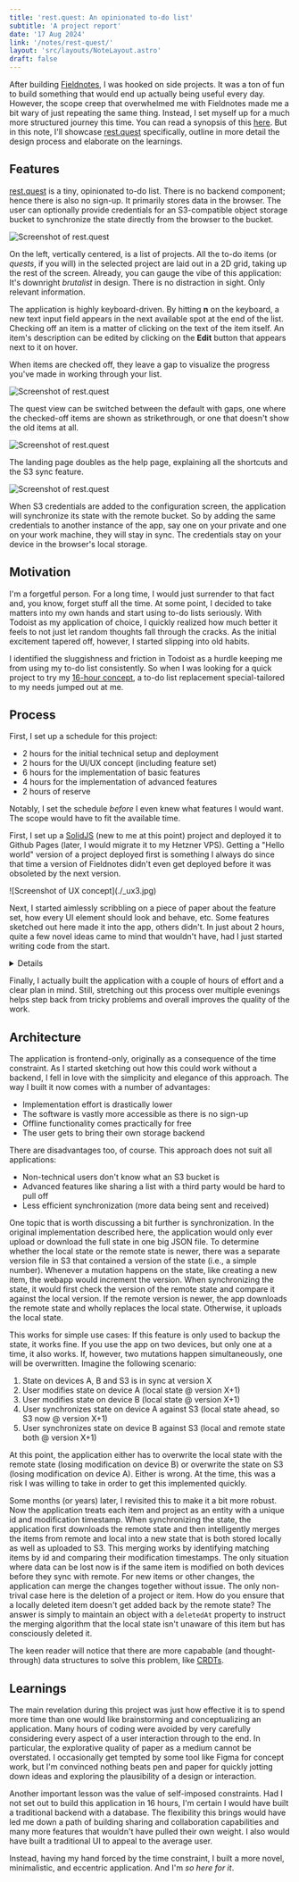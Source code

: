 ```yaml
---
title: 'rest.quest: An opinionated to-do list'
subtitle: 'A project report'
date: '17 Aug 2024'
link: '/notes/rest-quest/'
layout: 'src/layouts/NoteLayout.astro'
draft: false
---
```



After building [Fieldnotes](/notes/fieldnotes), I was hooked on side projects. It
was a ton of fun to build something that would end up actually being useful every day.
However, the scope creep that overwhelmed me with Fieldnotes made me a bit wary of just
repeating the same thing. Instead, I set myself up for a much more structured journey this
time. You can read a synopsis of this [here](/notes/16-hour-projects). But in this
note, I'll showcase [rest.quest](https://rest.quest) specifically, outline in more detail the design
process and elaborate on the learnings.

## Features

[rest.quest](https://rest.quest) is a tiny, opinionated to-do list. There is no backend
component; hence there is also no sign-up. It primarily stores data in the browser. The user can
optionally provide credentials for an S3-compatible object storage bucket to synchronize the state
directly from the browser to the bucket.

![Screenshot of rest.quest](./_app1.png)

On the left, vertically centered, is a list of projects. All the to-do items (or
_quests_, if you will) in the selected project are laid out in a 2D grid, taking up the
rest of the screen. Already, you can gauge the vibe of this application: It's downright
_brutalist_ in design. There is no distraction in sight. Only relevant information.

The application is highly keyboard-driven. By hitting **n** on the keyboard, a new text input
field appears in the next available spot at the end of the list. Checking off an item is a matter
of clicking on the text of the item itself. An item's description can be edited by clicking on the
**Edit** button that appears next to it on hover.

When items are checked off, they leave a gap to visualize the progress you've made in working
through your list.

![Screenshot of rest.quest](./_app4.png)

The quest view can be switched between the default with gaps, one where the checked-off items are
shown as strikethrough, or one that doesn't show the old items at all.

![Screenshot of rest.quest](./_app2.png)

The landing page doubles as the help page, explaining all the shortcuts and the S3 sync feature.

![Screenshot of rest.quest](./_app3.png)

When S3 credentials are added to the configuration screen, the application will synchronize its
state with the remote bucket. So by adding the same credentials to another instance of the app,
say one on your private and one on your work machine, they will stay in sync. The credentials stay
on your device in the browser's local storage.

## Motivation

I'm a forgetful person. For a long time, I would just surrender to that fact and, you know, forget
stuff all the time. At some point, I decided to take matters into my own hands and start using
to-do lists seriously. With Todoist as my application of choice, I quickly realized how much
better it feels to not just let random thoughts fall through the cracks. As the initial excitement
tapered off, however, I started slipping into old habits.

I identified the sluggishness and friction in Todoist as a hurdle keeping me from using my to-do
list consistently. So when I was looking for a quick project to try my
[16-hour concept](/notes/16-hour-projects), a to-do list replacement special-tailored
to my needs jumped out at me.

## Process

First, I set up a schedule for this project:

- 2 hours for the initial technical setup and deployment
- 2 hours for the UI/UX concept (including feature set)
- 6 hours for the implementation of basic features
- 4 hours for the implementation of advanced features
- 2 hours of reserve

Notably, I set the schedule _before_ I even knew what features I would want. The scope
would have to fit the available time.

First, I set up a [SolidJS](https://www.solidjs.com/) (new to me at this point) project
and deployed it to Github Pages (later, I would migrate it to my Hetzner VPS). Getting a "Hello
world" version of a project deployed first is something I always do since that time a version of
Fieldnotes didn't even get deployed before it was obsoleted by the next version.

<div class="md:w-1/2 w-full mx-auto">
	![Screenshot of UX concept](./_ux3.jpg)
</div>

Next, I started aimlessly scribbling on a piece of paper about the feature set, how every UI
element should look and behave, etc. Some features sketched out here made it into the app, others
didn't. In just about 2 hours, quite a few novel ideas came to mind that wouldn't have, had I just
started writing code from the start.

<Details title="Full UX concept">
	<div class="md:w-3/4 w-full mx-auto">
		![Screenshot of UX concept](./_ux1.jpg)
		![Screenshot of UX concept](./_ux2.jpg)
		![Screenshot of UX concept](./_ux3.jpg)
		![Screenshot of UX concept](./_ux4.jpg)
		![Screenshot of UX concept](./_ux5.jpg)
		![Screenshot of UX concept](./_ux6.jpg)
		![Screenshot of UX concept](./_ux7.jpg)
		![Screenshot of UX concept](./_ux8.jpg)
	</div>
</Details>

Finally, I actually built the application with a couple of hours of effort and a clear plan in
mind. Still, stretching out this process over multiple evenings helps step back from tricky
problems and overall improves the quality of the work.

## Architecture

The application is frontend-only, originally as a consequence of the time constraint. As I started
sketching out how this could work without a backend, I fell in love with the simplicity and
elegance of this approach. The way I built it now comes with a number of advantages:

- Implementation effort is drastically lower
- The software is vastly more accessible as there is no sign-up
- Offline functionality comes practically for free
- The user gets to bring their own storage backend

There are disadvantages too, of course. This approach does not suit all applications:

- Non-technical users don't know what an S3 bucket is
- Advanced features like sharing a list with a third party would be hard to pull off
- Less efficient synchronization (more data being sent and received)

One topic that is worth discussing a bit further is synchronization. In the original
implementation described here, the application would only ever upload or download the full state
in one big JSON file. To determine whether the local state or the remote state is newer, there was
a separate version file in S3 that contained a version of the state (i.e., a simple number).
Whenever a mutation happens on the state, like creating a new item, the webapp would increment the
version. When synchronizing the state, it would first check the version of the remote state and
compare it against the local version. If the remote version is newer, the app downloads the remote
state and wholly replaces the local state. Otherwise, it uploads the local state.

This works for simple use cases: If this feature is only used to backup the state, it works fine.
If you use the app on two devices, but only one at a time, it also works. If, however, two
mutations happen simultaneously, one will be overwritten. Imagine the following scenario:

1. State on devices A, B and S3 is in sync at version X
2. User modifies state on device A (local state @ version X+1)
3. User modifies state on device B (local state @ version X+1)
4. User synchronizes state on device A against S3 (local state ahead, so S3 now @ version X+1)
5. User synchronizes state on device B against S3 (local and remote state both @ version X+1)

At this point, the application either has to overwrite the local state with the remote state
(losing modification on device B) or overwrite the state on S3 (losing modification on device A).
Either is wrong. At the time, this was a risk I was willing to take in order to get this
implemented quickly.

Some months (or years) later, I revisited this to make it a bit more robust. Now the application
treats each item and project as an entity with a unique id and modification timestamp. When
synchronizing the state, the application first downloads the remote state and then intelligently
merges the items from remote and local into a new state that is both stored locally as well as
uploaded to S3. This merging works by identifying matching items by id and comparing their
modification timestamps. The only situation where data can be lost now is if the same item is
modified on both devices before they sync with remote. For new items or other changes, the
application can merge the changes together without issue. The only non-trival case here is the
deletion of a project or item. How do you ensure that a locally deleted item doesn't get added
back by the remote state? The answer is simply to maintain an object with a `deletedAt`
property to instruct the merging algorithm that the local state isn't unaware of this item but has
consciously deleted it.

The keen reader will notice that there are more capabable (and thought-through) data structures to
solve this problem, like [CRDTs](https://en.wikipedia.org/wiki/Conflict-free_replicated_data_type).

## Learnings

The main revelation during this project was just how effective it is to spend more time than one
would like brainstorming and conceptualizing an application. Many hours of coding were avoided by
very carefully considering every aspect of a user interaction through to the end. In particular,
the explorative quality of paper as a medium cannot be overstated. I occasionally get tempted by
some tool like Figma for concept work, but I'm convinced nothing beats pen and paper for quickly
jotting down ideas and exploring the plausibility of a design or interaction.

Another important lesson was the value of self-imposed constraints. Had I not set out to build
this application in 16 hours, I'm certain I would have built a traditional backend with a
database. The flexibility this brings would have led me down a path of building sharing and
collaboration capabilities and many more features that wouldn't have pulled their own weight. I
also would have built a traditional UI to appeal to the average user.

Instead, having my hand forced by the time constraint, I built a more novel, minimalistic, and
eccentric application. And I'm _so here for it_.
